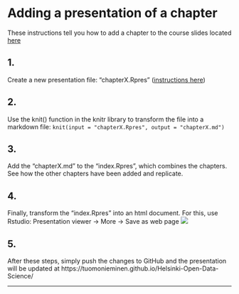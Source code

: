 
# Adding a presentation of a chapter

These instructions tell you how to add a chapter to the course slides located [here](https://tuomonieminen.github.io/Helsinki-Open-Data-Science/)

## 1.  
Create a new presentation file: "chapterX.Rpres" ([instructions here](https://support.rstudio.com/hc/en-us/articles/200486468-Authoring-R-Presentations))  

##  2.  
Use the knit() function in the knitr library to transform the file into a markdown file: `knit(input = "chapterX.Rpres", output = "chapterX.md")`  

## 3.  
Add the "chapterX.md" to the "index.Rpres", which combines the chapters. See how the other chapters have been added and replicate.  

## 4.  
Finally, transform the "index.Rpres" into an html document. For this, use Rstudio: Presentation viewer -> More -> Save as web page 
![](pres2html.png)  

## 5.  
After these steps, simply push the changes to GitHub and the presentation will be updated at https://tuomonieminen.github.io/Helsinki-Open-Data-Science/

<hr>